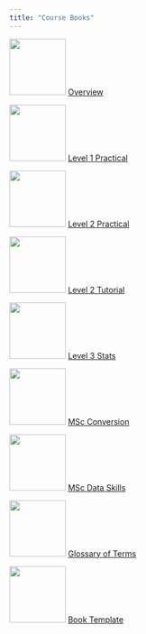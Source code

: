 ```yaml
---
title: "Course Books"
---
```


<style>
  img.logo {
    width: 100px;
    display: inline-block;
  }
</style>

<img class="logo" src="img/overview.png"> [Overview](/ug-overview/) 

<img class="logo" src="img/L1.png"> [Level 1 Practical](/ug1-practical/)

<img class="logo" src="img/L2_practical.png"> [Level 2 Practical](/ug2-practical/)

<img class="logo" src="img/L2_tutorial.png"> [Level 2 Tutorial](/ug2-tutorial/)

<img class="logo" src="img/L3.png"> [Level 3 Stats](/ug3-stats/)

<img class="logo" src="img/msc_conv.png"> [MSc Conversion](/msc-conv-f2f/)

<img class="logo" src="img/msc_ds.png"> [MSc Data Skills](/msc-data-skills/)

<img class="logo" src="img/glossary.png"> [Glossary of Terms](/glossary/)

<img class="logo" src="img/psyteachr_hex.png"> [Book Template](/book-template/)
